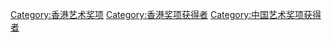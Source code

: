 [[Category:香港艺术奖项|Category:香港艺术奖项]]
[[Category:香港奖项获得者|Category:香港奖项获得者]]
[[Category:中国艺术奖项获得者|Category:中国艺术奖项获得者]]